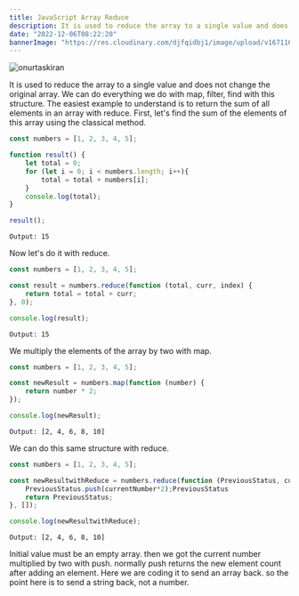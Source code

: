 ```yaml
---
title: JavaScript Array Reduce
description: It is used to reduce the array to a single value and does not change the original array. We can do everything we do with map, filter, find with this structure. 
date: "2022-12-06T08:22:20"
bannerImage: "https://res.cloudinary.com/djfqidbj1/image/upload/v1671168125/ec9ukf5ynr9reshgnyn7.jpg"
---
```



<img className="w-full rounded-xl" src="https://res.cloudinary.com/djfqidbj1/image/upload/v1671168125/ec9ukf5ynr9reshgnyn7.jpg" alt="onurtaskiran" />

It is used to reduce the array to a single value and does not change the original array. We can do everything we do with map, filter, find with this structure. The easiest example to understand is to return the sum of all elements in an array with reduce. First, let's find the sum of the elements of this array using the classical method.

```javascript
const numbers = [1, 2, 3, 4, 5];

function result() {
    let total = 0;
    for (let i = 0; i < numbers.length; i++){
        total = total + numbers[i];
    }
    console.log(total);
}

result();
```

```Output: 15```

Now let's do it with reduce.

```javascript
const numbers = [1, 2, 3, 4, 5];

const result = numbers.reduce(function (total, curr, index) {
    return total = total + curr;
}, 0);

console.log(result);
```

```Output: 15```

We multiply the elements of the array by two with map.

```javascript
const numbers = [1, 2, 3, 4, 5];

const newResult = numbers.map(function (number) {
    return number * 2;
});

console.log(newResult);
```

```Output: [2, 4, 6, 8, 10]```

We can do this same structure with reduce.

```javascript
const numbers = [1, 2, 3, 4, 5];

const newResultwithReduce = numbers.reduce(function (PreviousStatus, currentNumber) {
    PreviousStatus.push(currentNumber*2);PreviousStatus
    return PreviousStatus;
}, []);

console.log(newResultwithReduce);
```

```Output: [2, 4, 6, 8, 10]```

Initial value must be an empty array. then we got the current number multiplied by two with push.
normally push returns the new element count after adding an element. Here we are coding it to send an array back. so the point here is to send a string back, not a number.